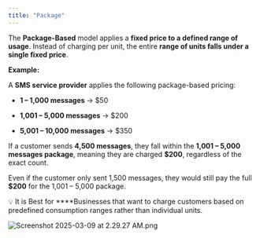 ```yaml
---
title: "Package"
---
```


The **Package-Based** model applies a **fixed price to a defined range of usage**. Instead of charging per unit, the entire **range of units falls under a single fixed price**.

**Example:**

A **SMS service provider** applies the following package-based pricing:

* **1 – 1,000 messages** → $50

* **1,001 – 5,000 messages** → $200

* **5,001 – 10,000 messages** → $350

If a customer sends **4,500 messages**, they fall within the **1,001 – 5,000 messages package**, meaning they are charged **$200**, regardless of the exact count.

Even if the customer only sent 1,500 messages, they would still pay the full **$200** for the 1,001 – 5,000 package.

💡 It is Best for \*\*\*\*Businesses that want to charge customers based on predefined consumption ranges rather than individual units.

![Screenshot 2025-03-09 at 2.29.27 AM.png](/public/images/docs/Product%20catalogue/Plans/Charges%20in%20plans/Package/Screenshot_2025-03-09_at_2.29.27_AM.png)